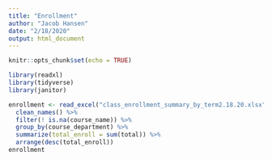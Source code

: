 ```yaml
---
title: "Enrollment"
author: "Jacob Hansen"
date: "2/18/2020"
output: html_document
---
```


```r
knitr::opts_chunk$set(echo = TRUE)

library(readxl)
library(tidyverse)
library(janitor)

```

```r
enrollment <- read_excel("class_enrollment_summary_by_term2.18.20.xlsx", skip = 3) %>% 
  clean_names() %>% 
  filter(! is.na(course_name)) %>% 
  group_by(course_department) %>% 
  summarize(total_enroll = sum(total)) %>% 
  arrange(desc(total_enroll))
enrollment
```


